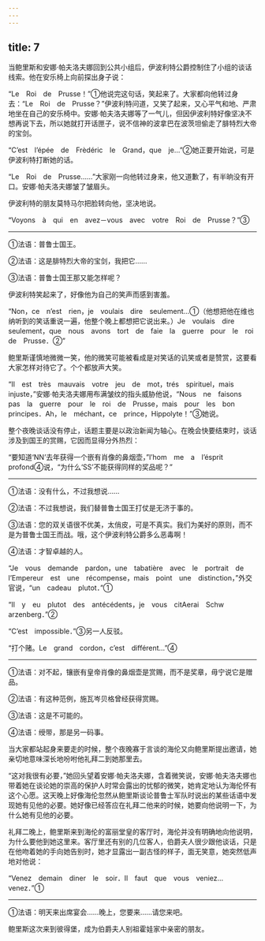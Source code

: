 ```yaml
---
---
---
```

title: 7
---





当鲍里斯和安娜·帕夫洛夫娜回到公共小组后，伊波利特公爵控制住了小组的谈话线索。他在安乐椅上向前探出身子说：

“Le　Roi　de　Prusse！”①他说完这句话，笑起来了。大家都向他转过身去：“Le　Roi　de　Prusse？”伊波利特问道，又笑了起来，又心平气和地、严肃地坐在自己的安乐椅中。安娜·帕夫洛夫娜等了一气儿，但因伊波利特好像坚决不想再说下去，所以她就打开话匣子，说不信神的波拿巴在波茨坦偷走了腓特烈大帝的宝剑。

“C’est　l’épée　de　Frèdéric　le　Grand，que　je…”②她正要开始说，可是伊波利特打断她的话。

“Le　Roi　de　Prusse……”大家刚一向他转过身来，他又道歉了，有半晌没有开口。安娜·帕夫洛夫娜皱了皱眉头。

伊波利特的朋友莫特马尔把脸转向他，坚决地说。

“Voyons　à　qui　en　avez－vous　avec　votre　Roi　de　Prusse？”③

--------

①法语：普鲁士国王。

②法语：这是腓特烈大帝的宝剑，我把它……

③法语：普鲁士国王那又能怎样呢？

伊波利特笑起来了，好像他为自己的笑声而感到害羞。

“Non，ce　n’est　rien，je　voulais　dire　seulement…①（他想把他在维也纳听到的笑话重说一遍，他整个晚上都想把它说出来。）Je　voulais　dire　seulement，que　nous　avons　tort　de　faie　la　guerre　pour　le　roi　de　Prusse．②”

鲍里斯谨慎地微微一笑，他的微笑可能被看成是对笑话的讥笑或者是赞赏，这要看大家怎样对待它了。个个都放声大笑。

“Il　est　très　mauvais　votre　jeu　de　mot，trés　spirituel，mais　injuste，”安娜·帕夫洛夫娜用布满皱纹的指头威胁他说，“Nous　ne　faisons　pas　la　guerre　pour　le　roi　de　Prusse，mais　pour　les　bon　principes．Ah，le　méchant，ce　prince，Hippolyte！”③她说。

整个夜晚谈话没有停止，话题主要是以政治新闻为轴心。在晚会快要结束时，谈话涉及到国王的赏赐，它因而显得分外热烈：

“要知道‘NN’去年获得一个嵌有肖像的鼻烟壶，”l’hom　me　a　l’ésprit　profond④说，“为什么‘SS’不能获得同样的奖品呢？”

--------

①法语：没有什么，不过我想说……

②法语：不过我想说，我们替普鲁士国王打仗是无济于事的。

③法语：您的双关语很不优美，太俏皮，可是不真实。我们为美好的原则，而不是为普鲁士国王而战。哦，这个伊波利特公爵多么恶毒啊！

④法语：才智卓越的人。

“Je　vous　demande　pardon，une　tabatière　avec　le　portrait　de　l’Empereur　est　une　récompense，mais　point　une　distinction，”外交官说，“un　cadeau　plutot．”①

“Il　y　eu　plutot　des　antécédents，je　vous　citAerai　Schw　arzenberg．”②

“C’est　impossible．”③另一人反驳。

“打个赌。Le　grand　cordon，c’est　différent…”④

--------

①法语：对不起，镶嵌有皇帝肖像的鼻烟壶是赏赐，而不是奖章，毋宁说它是赠品。

②法语：有这种范例，施瓦岑贝格曾经获得赏赐。

③法语：这是不可能的。

④法语：绶带，那是另一码事。

当大家都站起身来要走的时候，整个夜晚寡于言谈的海伦又向鲍里斯提出邀请，她亲切地意味深长地吩咐他礼拜二到她那里去。

“这对我很有必要，”她回头望着安娜·帕夫洛夫娜，含着微笑说，安娜·帕夫洛夫娜也带着她在谈论她的崇高的保护人时常会露出的忧郁的微笑，她肯定地认为海伦怀有这个心愿。这天晚上好像海伦忽然从鲍里斯谈论普鲁士军队时说出的某些话语中发现她有见他的必要。她好像已经答应在礼拜二他来的时候，她要向他说明一下，为什么她有见他的必要。

礼拜二晚上，鲍里斯来到海伦的富丽堂皇的客厅时，海伦并没有明确地向他说明，为什么要他到她这里来。客厅里还有别的几位客人，伯爵夫人很少跟他谈话，只是在他吻着她的手向她告别时，她才显露出一副古怪的样子，面无笑意，她突然低声地对他说：

“Venez　demain　diner　le　soir．Il　faut　que　vous　veniez…venez．”①

--------

①法语：明天来出席宴会……晚上，您要来……请您来吧。

鲍里斯这次来到彼得堡，成为伯爵夫人别祖霍娃家中亲密的朋友。